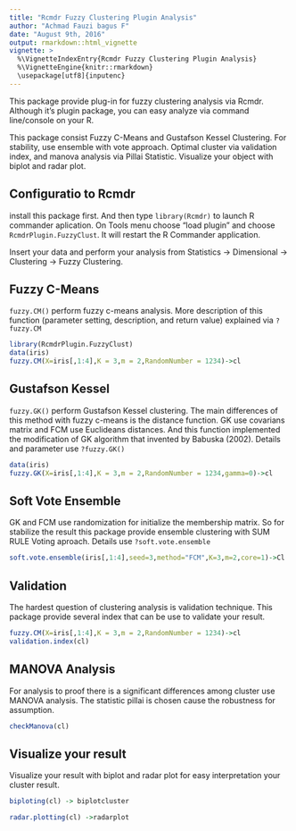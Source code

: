 ---
title: "Rcmdr Fuzzy Clustering Plugin Analysis"
author: "Achmad Fauzi bagus F"
date: "August 9th, 2016"
output: rmarkdown::html_vignette
vignette: >
  %\VignetteIndexEntry{Rcmdr Fuzzy Clustering Plugin Analysis}
  %\VignetteEngine{knitr::rmarkdown}
  \usepackage[utf8]{inputenc}
---

This package provide plug-in for fuzzy clustering analysis via Rcmdr. Although it's plugin package, you can easy analyze via command line/console on your R. 

This package consist Fuzzy C-Means and Gustafson Kessel Clustering. For stability, use ensemble with vote approach. Optimal cluster via validation index, and manova analysis via Pillai Statistic. Visualize your object with biplot and radar plot.

## Configuratio to Rcmdr

install this package first. And then type `library(Rcmdr)` to launch R commander aplication. On Tools menu choose "load plugin" and choose `RcmdrPlugin.FuzzyClust`. It will restart the R Commander application.

Insert your data and perform your analysis from Statistics -> Dimensional -> Clustering -> Fuzzy Clustering. 

## Fuzzy C-Means

`fuzzy.CM()` perform fuzzy c-means analysis. More description of this function (parameter setting, description, and return value) explained via `?fuzzy.CM`

```{r, echo=T}
library(RcmdrPlugin.FuzzyClust)
data(iris)
fuzzy.CM(X=iris[,1:4],K = 3,m = 2,RandomNumber = 1234)->cl
```

## Gustafson Kessel

`fuzzy.GK()` perform Gustafson Kessel clustering. The main differences of this method with fuzzy c-means is the distance function. GK use covarians matrix and FCM use Euclideans distances. 
And this function implemented the modification of GK algorithm that invented by Babuska (2002). Details and parameter use `?fuzzy.GK()`

```{r, echo=T}
data(iris)
fuzzy.GK(X=iris[,1:4],K = 3,m = 2,RandomNumber = 1234,gamma=0)->cl
```

## Soft Vote Ensemble

GK and FCM use randomization for initialize the membership matrix. So for stabilize the result this package provide ensemble clustering with SUM RULE Voting aproach. Details use `?soft.vote.ensemble`

```{r, echo=T}
soft.vote.ensemble(iris[,1:4],seed=3,method="FCM",K=3,m=2,core=1)->Cl
```

## Validation

The hardest question of clustering analysis is validation technique. This package provide several index that can be use to validate your result.

```{r, echo=T}
fuzzy.CM(X=iris[,1:4],K = 3,m = 2,RandomNumber = 1234)->cl
validation.index(cl)
```

## MANOVA Analysis

For analysis to proof there is a significant differences among cluster use MANOVA analysis. The statistic pillai is chosen cause the robustness for assumption.

```{r, echo=TRUE}
checkManova(cl)
```

## Visualize your result

Visualize your result with biplot and radar plot for easy interpretation your cluster result.

```{r, echo=TRUE,fig.show='hold'}
biploting(cl) -> biplotcluster
```

```{r, echo=TRUE,fig.show='hold'}
radar.plotting(cl) ->radarplot
```
